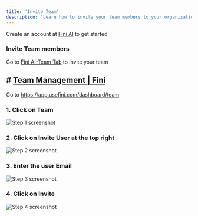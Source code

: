 ```yaml
---
title: 'Invite Team'
description: 'Learn how to invite your team members to your organization account'
---
```


<Tip>Create an account at [Fini AI](https://app.usefini.com) to get started</Tip>


### Invite Team members

<Note>Go to [Fini AI-Team Tab](https://app.usefini.com/dashboard/team) to invite your team</Note>


## # [Team Management | Fini](https://demo.usefini.com/dashboard/team)
Go to https://app.usefini.com/dashboard/team


### 1. Click on Team
![Step 1 screenshot](https://images.tango.us/workflows/69c39c8f-4fd0-4dcd-b6f6-f9eee9d694b3/steps/3a8383ee-0604-4754-922e-e9c68b2df640/d6036a6a-6379-4fc1-b9bd-a7dff59a553a.png?crop=focalpoint&fit=crop&fp-x=0.1119&fp-y=0.4254&fp-z=1.9907&w=1200&mark-x=26&mark-y=353&m64=aHR0cHM6Ly9pbWFnZXMudGFuZ28udXMvc3RhdGljL2JsYW5rLnBuZz9tYXNrPWNvcm5lcnMmYm9yZGVyPTYlMkNGRjc0NDImdz00ODMmaD0xMDAmZml0PWNyb3AmY29ybmVyLXJhZGl1cz0xMA%3D%3D)

### 2. Click on Invite User at the top right
![Step 2 screenshot](https://images.tango.us/workflows/69c39c8f-4fd0-4dcd-b6f6-f9eee9d694b3/steps/f01425e9-a761-4411-b1b9-4765de7810c3/e507e227-8a21-4133-8ab5-64bc05292390.png?crop=focalpoint&fit=crop&fp-x=0.9487&fp-y=0.0627&fp-z=2.8810&w=1200&mark-x=882&mark-y=91&m64=aHR0cHM6Ly9pbWFnZXMudGFuZ28udXMvc3RhdGljL2JsYW5rLnBuZz9tYXNrPWNvcm5lcnMmYm9yZGVyPTYlMkNGRjc0NDImdz0yODEmaD0xMDkmZml0PWNyb3AmY29ybmVyLXJhZGl1cz0xMA%3D%3D)

### 3. Enter the user Email
![Step 3 screenshot](https://images.tango.us/workflows/69c39c8f-4fd0-4dcd-b6f6-f9eee9d694b3/steps/5fc34870-7396-43d3-8fdf-251cf334a09b/25105800-7134-49c7-9656-58d67dee6e3f.png?crop=focalpoint&fit=crop&fp-x=0.4998&fp-y=0.4779&fp-z=1.3607&w=1200&mark-x=217&mark-y=371&m64=aHR0cHM6Ly9pbWFnZXMudGFuZ28udXMvc3RhdGljL2JsYW5rLnBuZz9tYXNrPWNvcm5lcnMmYm9yZGVyPTYlMkNGRjc0NDImdz03NjYmaD02NCZmaXQ9Y3JvcCZjb3JuZXItcmFkaXVzPTEw)

### 4. Click on Invite
![Step 4 screenshot](https://images.tango.us/workflows/69c39c8f-4fd0-4dcd-b6f6-f9eee9d694b3/steps/1e3fa3ab-e581-4d8b-8853-600d51229b68/5c469703-ecce-4dc2-99fa-d9c065e6609a.png?crop=focalpoint&fit=crop&fp-x=0.7070&fp-y=0.6877&fp-z=2.9550&w=1200&mark-x=503&mark-y=341&m64=aHR0cHM6Ly9pbWFnZXMudGFuZ28udXMvc3RhdGljL2JsYW5rLnBuZz9tYXNrPWNvcm5lcnMmYm9yZGVyPTYlMkNGRjc0NDImdz0xOTUmaD0xMjQmZml0PWNyb3AmY29ybmVyLXJhZGl1cz0xMA%3D%3D)

<br/>

